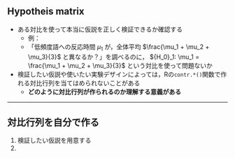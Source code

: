 ## Hypotheis matrix

- ある対比を使って本当に仮説を正しく検証できるか確認する
  - 例：
  - 「低頻度語への反応時間 $\mu_1$ が，全体平均 $\frac{\mu_1 + \mu_2 + \mu_3}{3}$ と異なるか？」を調べるのに， ${H_0}_1: \mu_1 = \frac{\mu_1 + \mu_2 + \mu_3}{3}$ という対比を使って問題ないか
- 検証したい仮説や使いたい実験デザインによっては，Rの`contr.*()`関数で作れる対比行列を当てはめられないことがある
  - **どのように対比行列が作られるのか理解する意義がある**


---

## 対比行列を自分で作る

1. 検証したい仮説を用意する
1. 